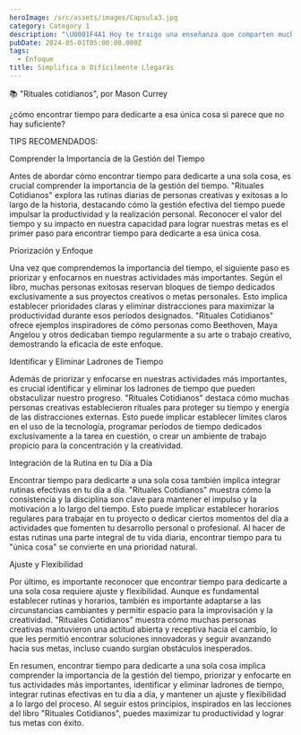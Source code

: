 ```yaml
---
heroImage: /src/assets/images/Capsula3.jpg
category: Category 1
description: "\U0001F4A1 Hoy te traigo una enseñanza que comparten muchos exitosos: Eminem, Isra Bravo, Pablo Picasso, Spiderman, Euge Oller, El Rubius, Charles Dickens…  La idea es simple: \"No te disperses en mil cosas, no trates de hacerlo todo, ¡dile no al estrés de querer abarcarlo todo! Concéntrate en una sola cosa, sé un experto en ella. Esto hace la vida más fácil y te hace mejor\""
pubDate: 2024-05-01T05:00:00.000Z
tags:
  - Enfoque
title: Simplifica o Difícilmente Llegarás
---
```


📚 "Rituales cotidianos", por Mason Currey

¿cómo encontrar tiempo para dedicarte a esa única cosa si parece que no hay suficiente?

TIPS RECOMENDADOS:

Comprender la Importancia de la Gestión del Tiempo

Antes de abordar cómo encontrar tiempo para dedicarte a una sola cosa, es crucial comprender la importancia de la gestión del tiempo. "Rituales Cotidianos" explora las rutinas diarias de personas creativas y exitosas a lo largo de la historia, destacando cómo la gestión efectiva del tiempo puede impulsar la productividad y la realización personal. Reconocer el valor del tiempo y su impacto en nuestra capacidad para lograr nuestras metas es el primer paso para encontrar tiempo para dedicarte a esa única cosa.

Priorización y Enfoque

Una vez que comprendemos la importancia del tiempo, el siguiente paso es priorizar y enfocarnos en nuestras actividades más importantes. Según el libro, muchas personas exitosas reservan bloques de tiempo dedicados exclusivamente a sus proyectos creativos o metas personales. Esto implica establecer prioridades claras y eliminar distracciones para maximizar la productividad durante esos períodos designados. "Rituales Cotidianos" ofrece ejemplos inspiradores de cómo personas como Beethoven, Maya Angelou y otros dedicaban tiempo regularmente a su arte o trabajo creativo, demostrando la eficacia de este enfoque.

Identificar y Eliminar Ladrones de Tiempo

Además de priorizar y enfocarse en nuestras actividades más importantes, es crucial identificar y eliminar los ladrones de tiempo que pueden obstaculizar nuestro progreso. "Rituales Cotidianos" destaca cómo muchas personas creativas establecieron rituales para proteger su tiempo y energía de las distracciones externas. Esto puede implicar establecer límites claros en el uso de la tecnología, programar períodos de tiempo dedicados exclusivamente a la tarea en cuestión, o crear un ambiente de trabajo propicio para la concentración y la creatividad.

Integración de la Rutina en tu Día a Día

Encontrar tiempo para dedicarte a una sola cosa también implica integrar rutinas efectivas en tu día a día. "Rituales Cotidianos" muestra cómo la consistencia y la disciplina son clave para mantener el impulso y la motivación a lo largo del tiempo. Esto puede implicar establecer horarios regulares para trabajar en tu proyecto o dedicar ciertos momentos del día a actividades que fomenten tu desarrollo personal o profesional. Al hacer de estas rutinas una parte integral de tu vida diaria, encontrar tiempo para tu "única cosa" se convierte en una prioridad natural.

Ajuste y Flexibilidad

Por último, es importante reconocer que encontrar tiempo para dedicarte a una sola cosa requiere ajuste y flexibilidad. Aunque es fundamental establecer rutinas y horarios, también es importante adaptarse a las circunstancias cambiantes y permitir espacio para la improvisación y la creatividad. "Rituales Cotidianos" muestra cómo muchas personas creativas mantuvieron una actitud abierta y receptiva hacia el cambio, lo que les permitió encontrar soluciones innovadoras y seguir avanzando hacia sus metas, incluso cuando surgían obstáculos inesperados.

En resumen, encontrar tiempo para dedicarte a una sola cosa implica comprender la importancia de la gestión del tiempo, priorizar y enfocarte en tus actividades más importantes, identificar y eliminar ladrones de tiempo, integrar rutinas efectivas en tu día a día, y mantener un ajuste y flexibilidad a lo largo del proceso. Al seguir estos principios, inspirados en las lecciones del libro "Rituales Cotidianos", puedes maximizar tu productividad y lograr tus metas con éxito.
